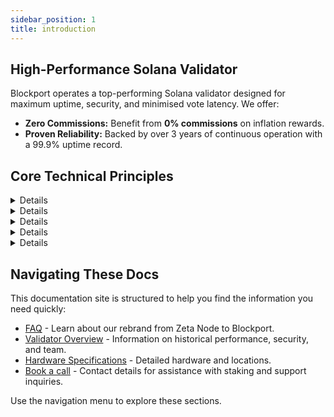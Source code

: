 ```yaml
---
sidebar_position: 1
title: introduction
---
```



## High-Performance Solana Validator

Blockport operates a top-performing Solana validator designed for maximum uptime, security, and minimised vote latency. We offer:

* **Zero Commissions:** Benefit from **0% commissions** on inflation rewards.
* **Proven Reliability:** Backed by over 3 years of continuous operation with a 99.9% uptime record.

## Core Technical Principles

<Details summary={<summary>Reliability & Uptime</summary>}>
{/* Content for Reliability & Uptime */}
<ul>
  <li>We prioritize operational stability through redundant infrastructure across multiple continents, proactive monitoring (automated and manual), and rigorous incident response protocols. Our 3+ year track record reflects this commitment.</li>
</ul>
</Details>

<Details summary={<summary>Performance Optimization</summary>}>
{/* Content for Performance Optimization */}
<ul>
  <li>Our validators utilize carefully selected hardware (including AMD Ryzen Threadripper Pro CPUs and high-speed NVMe drives) and optimized configurations specifically tailored to meet Solana's demanding performance requirements, maximizing yield potential.</li>
</ul>
</Details>

<Details summary={<summary>Security Architecture</summary>}>
{/* Content for Security Architecture */}
<ul>
  <li>Security is paramount. We employ hardware security modules (HSMs) for key management, mandatory multi-factor authentication (MFA) for system access, and adhere to industry best practices to safeguard operations and delegated assets.</li>
</ul>
</Details>

<Details summary={<summary>Transparency</summary>}>
{/* Content for Transparency */}
<ul>
  <li>We believe in clear communication and predictable operations. Our public commission structure (0% inflation / 8% MEV) is stable – we have never raised public fees since inception.</li>
</ul>
</Details>

<Details summary={<summary>Ecosystem Contribution</summary>}>
{/* Content for Ecosystem Contribution */}
<ul>
  <li>We actively support Solana's health and decentralization through participation in Solana's official delegation program and by operating a dedicated testnet validator.</li>
</ul>
</Details>

## Navigating These Docs

This documentation site is structured to help you find the information you need quickly:

* [FAQ](https://docs.blockport.xyz/docs/faq) - Learn about our rebrand from Zeta Node to Blockport. 
* [Validator Overview](https://docs.blockport.xyz/docs/overview) - Information on historical performance, security, and team.
* [Hardware Specifications](https://docs.blockport.xyz/docs/hardware) - Detailed hardware and locations.
* [Book a call](https://docs.blockport.xyz/docs/Contact) - Contact details for assistance with staking and support inquiries.

Use the navigation menu to explore these sections.